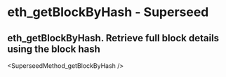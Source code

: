 # eth_getBlockByHash  - Superseed

## eth_getBlockByHash. Retrieve full block details using the block hash


<SuperseedMethod_getBlockByHash />
